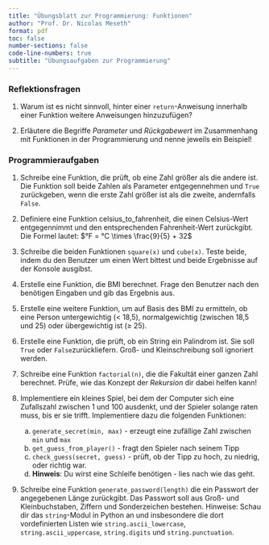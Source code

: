 ```yaml
---
title: "Übungsblatt zur Programmierung: Funktionen"
author: "Prof. Dr. Nicolas Meseth"
format: pdf
toc: false
number-sections: false
code-line-numbers: true
subtitle: "Übungsaufgaben zur Programmierung"
---
```

### Reflektionsfragen

1.  Warum ist es nicht sinnvoll, hinter einer `return`-Anweisung innerhalb einer Funktion weitere Anweisungen hinzuzufügen?

2.  Erläutere die Begriffe *Parameter* und *Rückgabewert* im Zusammenhang mit Funktionen in der Programmierung und nenne jeweils ein Beispiel!


### Programmieraufgaben

1.  Schreibe eine Funktion, die prüft, ob eine Zahl größer als die andere ist. Die Funktion soll beide Zahlen als Parameter entgegennehmen und `True` zurückgeben, wenn die erste Zahl größer ist als die zweite, andernfalls `False`.

2.  Definiere eine Funktion celsius_to_fahrenheit, die einen Celsius-Wert entgegennimmt und den entsprechenden Fahrenheit-Wert zurückgibt. Die Formel lautet: $°F = °C \times \frac{9}{5} + 32$

3.  Schreibe die beiden Funktionen `square(x)` und `cube(x)`. Teste beide, indem du den Benutzer um einen Wert bittest und beide Ergebnisse auf der Konsole ausgibst.

4.  Erstelle eine Funktion, die BMI berechnet. Frage den Benutzer nach den benötigen Eingaben und gib das Ergebnis aus.

5.  Erstelle eine weitere Funktion, um auf Basis des BMI zu ermitteln, ob eine Person untergewichtig (< 18,5), normalgewichtig (zwischen 18,5 und 25) oder übergewichtig ist (≥ 25).

6.  Erstelle eine Funktion, die prüft, ob ein String ein Palindrom ist. Sie soll `True` oder `False `zurückliefern. Groß- und Kleinschreibung soll ignoriert werden.

7.  Schreibe eine Funktion `factorial(n)`, die die Fakultät einer ganzen Zahl berechnet. Prüfe, wie das Konzept der *Rekursion* dir dabei helfen kann!

8.  Implementiere ein kleines Spiel, bei dem der Computer sich eine Zufallszahl zwischen 1 und 100 ausdenkt, und der Spieler solange raten muss, bis er sie trifft. Implementiere dazu die folgenden Funktionen: 
     a.  `generate_secret(min, max)` - erzeugt eine zufällige Zahl zwischen `min` und `max`
     b.  `get_guess_from_player()` - fragt den Spieler nach seinem Tipp
     c.  `check_guess(secret, guess)` - prüft, ob der Tipp zu hoch, zu niedrig, oder richtig war.
     d.  **Hinweis**: Du wirst eine Schleife benötigen - lies nach wie das geht.

9.  Schreibe eine Funktion `generate_password(length)` die ein Passwort der angegebenen Länge zurückgibt. Das Passwort soll aus Groß- und Kleinbuchstaben, Ziffern und Sonderzeichen bestehen. Hinweise: Schau dir das `string`-Modul in Python an und insbesondere die dort vordefinierten Listen wie `string.ascii_lowercase`, `string.ascii_uppercase`, `string.digits` und `string.punctuation`.





